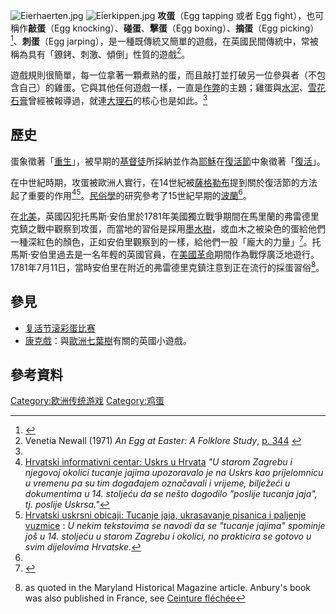 {{Infobox game
| title         =攻蛋
| italic title = no
| subtitle      =
| image_link    = <!-- [[File:Example.jpg|200px]] -->
| image_caption =
| width         =
| date          = <!-- {{release date and age|mf=yes|2000|01|01}} -->
| years         =
| genre         =
| language      =
| system        =
| players       = 2
| ages          =
| setup_time    =
| playing_time  =
| random_chance = 高（挑戰雞蛋的耐久性）
| skills        =
| media_type    =
| web           =
| footnotes     =
}}
[[File:Eierhaerten.jpg|thumb]]
[[File:Eierkippen.jpg|thumb]]
'''攻蛋'''（Egg tapping 或者 Egg fight），也可稱作'''敲蛋'''（Egg knocking）、'''碰蛋'''、'''擊蛋'''（Egg boxing）、'''摘蛋'''（Egg picking）<ref>{{cite journal
|last=CLARKSON
|first=PAUL S.
|title=EGG-PICKING
|journal=Maryland Historical Magazine
|date=December 1956
|volume=51
|issue=4
|page=355
|url=http://www.mdhs.org
|accessdate=2013-08-18
|archive-date=2013-08-11
|archive-url=https://web.archive.org/web/20130811015319/http://www.mdhs.org/
|dead-url=no
}}</ref>、'''刺蛋'''（Egg jarping），是一種既傳統又簡單的遊戲，在英國民間傳統中，常被稱為具有「鐐銬、刺激、傾倒」性質的遊戲<ref name="newall">Venetia Newall (1971) ''An Egg at Easter: A Folklore Study'', [https://books.google.com/books?id=C6M9AAAAIAAJ&pg=PA344&dq=%22egg+tapping+is%22&sig=IIONMC3CdMM6Ze5XBsnYJ4uQqHM p. 344] {{Wayback|url=https://books.google.com/books?id=C6M9AAAAIAAJ&pg=PA344&dq=%22egg+tapping+is%22&sig=IIONMC3CdMM6Ze5XBsnYJ4uQqHM |date=20170216115924 }}</ref>。

遊戲規則很簡單，每一位拿著一顆煮熟的蛋，而且敲打並打破另一位參與者（不包含自己）的雞蛋。它與其他任何遊戲一樣，一直是[[作弊|作弊]]的主題；雞蛋與[[水泥|水泥]]、[[雪花石膏|雪花石膏]]曾經被報導過，就連[[大理石|大理石]]的核心也是如此。<ref name="newall"/>

==歷史==
蛋象徵著「[[重生_(基督教)|重生]]」，被早期的[[基督徒|基督徒]]所採納並作為[[耶穌|耶穌]]在[[復活節|復活節]]中象徵著「[[復活|復活]]」。

在中世紀時期，攻蛋被歐洲人實行，在14世紀被[[薩格勒布|薩格勒布]]提到關於復活節的方法起了重要的作用<ref name="hic">[http://www.hic.hr/uskrs-hrvata02.htm Hrvatski informativni centar: Uskrs u Hrvata] {{Wayback|url=http://www.hic.hr/uskrs-hrvata02.htm |date=20160422084539 }} ''"U starom Zagrebu i njegovoj okolici tucanje jajima upozoravalo je na Uskrs kao prijelomnicu u vremenu pa su tim događajem označavali i vrijeme, bilježeći u dokumentima u 14. stoljeću da se nešto dogodilo "poslije tucanja jaja", tj. poslije Uskrsa."''</ref><ref name="jaje">[http://www.index.hr/xmag/clanak/hrvatski-uskrsni-obicaji-tucanje-jaja-ukrasavanje-pisanica-i-paljenje-vuzmice/548628.aspx Hrvatski uskrsni obicaji: Tucanje jaja, ukrasavanje pisanica i paljenje vuzmice] {{Wayback|url=http://www.index.hr/xmag/clanak/hrvatski-uskrsni-obicaji-tucanje-jaja-ukrasavanje-pisanica-i-paljenje-vuzmice/548628.aspx |date=20170206185337 }}: ''U nekim tekstovima se navodi da se "tucanje jajima" spominje još u 14. stoljeću u starom Zagrebu i okolici, no prakticira se gotovo u svim dijelovima Hrvatske.''</ref>。[[民俗學|民俗學]]的研究參考了15世紀早期的[[波蘭|波蘭]]<ref name="newall"/>。

在[[北美|北美]]，英國囚犯托馬斯·安伯里於1781年美國獨立戰爭期間在馬里蘭的弗雷德里克鎮之戰中觀察到攻蛋，而當地的習俗是採用[[墨水樹|墨水樹]]，或血木之被染色的蛋給他們一種深紅色的顏色，正如安伯里觀察到的一樣，給他們一股「龐大的力量」<ref name=Clarkson>{{cite journal|last=Clarkson|first=Paul S.|title=Egg-picking|journal=Maryland Historical Magazine|date=December 1956|volume=51|issue=4|page=355|url=http://www.mdhs.org|accessdate=2013-08-18|archive-date=2013-08-11|archive-url=https://web.archive.org/web/20130811015319/http://www.mdhs.org/|dead-url=no}}</ref>。托馬斯·安伯里過去是一名年輕的英國官員，在[[美國革命|美國革命]]期間作為戰俘廣泛地遊行。1781年7月11日，當時安伯里在附近的弗雷德里克鎮注意到正在流行的採蛋習俗<ref>{{cite book|author=Thomas Anbury|title=Travels through the Interior Parts of America|location=London|year=1789|volume=II|p=500-1}} as quoted in the Maryland Historical Magazine article. Anbury's book was also published in France, see [[Ceinture_fléchée#cite_ref-3|Ceinture fléchée]]</ref>。

==參見==
*[[复活节滚彩蛋比赛|复活节滚彩蛋比赛]]
*[[康克戲|康克戲]]：與[[歐洲七葉樹|歐洲七葉樹]]有關的英國小遊戲。

==參考資料==
{{reflist}}
{{commons| Egg tapping|攻蛋}}
[[Category:欧洲传统游戏|Category:欧洲传统游戏]]
[[Category:鸡蛋|Category:鸡蛋]]